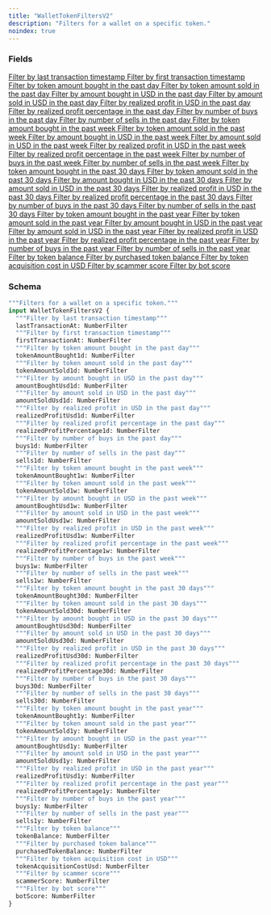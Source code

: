 ```yaml
---
title: "WalletTokenFiltersV2"
description: "Filters for a wallet on a specific token."
noindex: true
---
```


### Fields

<a href="/api-reference/types/numberfilter">
  <ResponseField name="lastTransactionAt" type="NumberFilter">
    Filter by last transaction timestamp
  </ResponseField>
</a>

<a href="/api-reference/types/numberfilter">
  <ResponseField name="firstTransactionAt" type="NumberFilter">
    Filter by first transaction timestamp
  </ResponseField>
</a>

<a href="/api-reference/types/numberfilter">
  <ResponseField name="tokenAmountBought1d" type="NumberFilter">
    Filter by token amount bought in the past day
  </ResponseField>
</a>

<a href="/api-reference/types/numberfilter">
  <ResponseField name="tokenAmountSold1d" type="NumberFilter">
    Filter by token amount sold in the past day
  </ResponseField>
</a>

<a href="/api-reference/types/numberfilter">
  <ResponseField name="amountBoughtUsd1d" type="NumberFilter">
    Filter by amount bought in USD in the past day
  </ResponseField>
</a>

<a href="/api-reference/types/numberfilter">
  <ResponseField name="amountSoldUsd1d" type="NumberFilter">
    Filter by amount sold in USD in the past day
  </ResponseField>
</a>

<a href="/api-reference/types/numberfilter">
  <ResponseField name="realizedProfitUsd1d" type="NumberFilter">
    Filter by realized profit in USD in the past day
  </ResponseField>
</a>

<a href="/api-reference/types/numberfilter">
  <ResponseField name="realizedProfitPercentage1d" type="NumberFilter">
    Filter by realized profit percentage in the past day
  </ResponseField>
</a>

<a href="/api-reference/types/numberfilter">
  <ResponseField name="buys1d" type="NumberFilter">
    Filter by number of buys in the past day
  </ResponseField>
</a>

<a href="/api-reference/types/numberfilter">
  <ResponseField name="sells1d" type="NumberFilter">
    Filter by number of sells in the past day
  </ResponseField>
</a>

<a href="/api-reference/types/numberfilter">
  <ResponseField name="tokenAmountBought1w" type="NumberFilter">
    Filter by token amount bought in the past week
  </ResponseField>
</a>

<a href="/api-reference/types/numberfilter">
  <ResponseField name="tokenAmountSold1w" type="NumberFilter">
    Filter by token amount sold in the past week
  </ResponseField>
</a>

<a href="/api-reference/types/numberfilter">
  <ResponseField name="amountBoughtUsd1w" type="NumberFilter">
    Filter by amount bought in USD in the past week
  </ResponseField>
</a>

<a href="/api-reference/types/numberfilter">
  <ResponseField name="amountSoldUsd1w" type="NumberFilter">
    Filter by amount sold in USD in the past week
  </ResponseField>
</a>

<a href="/api-reference/types/numberfilter">
  <ResponseField name="realizedProfitUsd1w" type="NumberFilter">
    Filter by realized profit in USD in the past week
  </ResponseField>
</a>

<a href="/api-reference/types/numberfilter">
  <ResponseField name="realizedProfitPercentage1w" type="NumberFilter">
    Filter by realized profit percentage in the past week
  </ResponseField>
</a>

<a href="/api-reference/types/numberfilter">
  <ResponseField name="buys1w" type="NumberFilter">
    Filter by number of buys in the past week
  </ResponseField>
</a>

<a href="/api-reference/types/numberfilter">
  <ResponseField name="sells1w" type="NumberFilter">
    Filter by number of sells in the past week
  </ResponseField>
</a>

<a href="/api-reference/types/numberfilter">
  <ResponseField name="tokenAmountBought30d" type="NumberFilter">
    Filter by token amount bought in the past 30 days
  </ResponseField>
</a>

<a href="/api-reference/types/numberfilter">
  <ResponseField name="tokenAmountSold30d" type="NumberFilter">
    Filter by token amount sold in the past 30 days
  </ResponseField>
</a>

<a href="/api-reference/types/numberfilter">
  <ResponseField name="amountBoughtUsd30d" type="NumberFilter">
    Filter by amount bought in USD in the past 30 days
  </ResponseField>
</a>

<a href="/api-reference/types/numberfilter">
  <ResponseField name="amountSoldUsd30d" type="NumberFilter">
    Filter by amount sold in USD in the past 30 days
  </ResponseField>
</a>

<a href="/api-reference/types/numberfilter">
  <ResponseField name="realizedProfitUsd30d" type="NumberFilter">
    Filter by realized profit in USD in the past 30 days
  </ResponseField>
</a>

<a href="/api-reference/types/numberfilter">
  <ResponseField name="realizedProfitPercentage30d" type="NumberFilter">
    Filter by realized profit percentage in the past 30 days
  </ResponseField>
</a>

<a href="/api-reference/types/numberfilter">
  <ResponseField name="buys30d" type="NumberFilter">
    Filter by number of buys in the past 30 days
  </ResponseField>
</a>

<a href="/api-reference/types/numberfilter">
  <ResponseField name="sells30d" type="NumberFilter">
    Filter by number of sells in the past 30 days
  </ResponseField>
</a>

<a href="/api-reference/types/numberfilter">
  <ResponseField name="tokenAmountBought1y" type="NumberFilter">
    Filter by token amount bought in the past year
  </ResponseField>
</a>

<a href="/api-reference/types/numberfilter">
  <ResponseField name="tokenAmountSold1y" type="NumberFilter">
    Filter by token amount sold in the past year
  </ResponseField>
</a>

<a href="/api-reference/types/numberfilter">
  <ResponseField name="amountBoughtUsd1y" type="NumberFilter">
    Filter by amount bought in USD in the past year
  </ResponseField>
</a>

<a href="/api-reference/types/numberfilter">
  <ResponseField name="amountSoldUsd1y" type="NumberFilter">
    Filter by amount sold in USD in the past year
  </ResponseField>
</a>

<a href="/api-reference/types/numberfilter">
  <ResponseField name="realizedProfitUsd1y" type="NumberFilter">
    Filter by realized profit in USD in the past year
  </ResponseField>
</a>

<a href="/api-reference/types/numberfilter">
  <ResponseField name="realizedProfitPercentage1y" type="NumberFilter">
    Filter by realized profit percentage in the past year
  </ResponseField>
</a>

<a href="/api-reference/types/numberfilter">
  <ResponseField name="buys1y" type="NumberFilter">
    Filter by number of buys in the past year
  </ResponseField>
</a>

<a href="/api-reference/types/numberfilter">
  <ResponseField name="sells1y" type="NumberFilter">
    Filter by number of sells in the past year
  </ResponseField>
</a>

<a href="/api-reference/types/numberfilter">
  <ResponseField name="tokenBalance" type="NumberFilter">
    Filter by token balance
  </ResponseField>
</a>

<a href="/api-reference/types/numberfilter">
  <ResponseField name="purchasedTokenBalance" type="NumberFilter">
    Filter by purchased token balance
  </ResponseField>
</a>

<a href="/api-reference/types/numberfilter">
  <ResponseField name="tokenAcquisitionCostUsd" type="NumberFilter">
    Filter by token acquisition cost in USD
  </ResponseField>
</a>

<a href="/api-reference/types/numberfilter">
  <ResponseField name="scammerScore" type="NumberFilter">
    Filter by scammer score
  </ResponseField>
</a>

<a href="/api-reference/types/numberfilter">
  <ResponseField name="botScore" type="NumberFilter">
    Filter by bot score
  </ResponseField>
</a>

### Schema


```graphql 
"""Filters for a wallet on a specific token."""
input WalletTokenFiltersV2 {
  """Filter by last transaction timestamp"""
  lastTransactionAt: NumberFilter
  """Filter by first transaction timestamp"""
  firstTransactionAt: NumberFilter
  """Filter by token amount bought in the past day"""
  tokenAmountBought1d: NumberFilter
  """Filter by token amount sold in the past day"""
  tokenAmountSold1d: NumberFilter
  """Filter by amount bought in USD in the past day"""
  amountBoughtUsd1d: NumberFilter
  """Filter by amount sold in USD in the past day"""
  amountSoldUsd1d: NumberFilter
  """Filter by realized profit in USD in the past day"""
  realizedProfitUsd1d: NumberFilter
  """Filter by realized profit percentage in the past day"""
  realizedProfitPercentage1d: NumberFilter
  """Filter by number of buys in the past day"""
  buys1d: NumberFilter
  """Filter by number of sells in the past day"""
  sells1d: NumberFilter
  """Filter by token amount bought in the past week"""
  tokenAmountBought1w: NumberFilter
  """Filter by token amount sold in the past week"""
  tokenAmountSold1w: NumberFilter
  """Filter by amount bought in USD in the past week"""
  amountBoughtUsd1w: NumberFilter
  """Filter by amount sold in USD in the past week"""
  amountSoldUsd1w: NumberFilter
  """Filter by realized profit in USD in the past week"""
  realizedProfitUsd1w: NumberFilter
  """Filter by realized profit percentage in the past week"""
  realizedProfitPercentage1w: NumberFilter
  """Filter by number of buys in the past week"""
  buys1w: NumberFilter
  """Filter by number of sells in the past week"""
  sells1w: NumberFilter
  """Filter by token amount bought in the past 30 days"""
  tokenAmountBought30d: NumberFilter
  """Filter by token amount sold in the past 30 days"""
  tokenAmountSold30d: NumberFilter
  """Filter by amount bought in USD in the past 30 days"""
  amountBoughtUsd30d: NumberFilter
  """Filter by amount sold in USD in the past 30 days"""
  amountSoldUsd30d: NumberFilter
  """Filter by realized profit in USD in the past 30 days"""
  realizedProfitUsd30d: NumberFilter
  """Filter by realized profit percentage in the past 30 days"""
  realizedProfitPercentage30d: NumberFilter
  """Filter by number of buys in the past 30 days"""
  buys30d: NumberFilter
  """Filter by number of sells in the past 30 days"""
  sells30d: NumberFilter
  """Filter by token amount bought in the past year"""
  tokenAmountBought1y: NumberFilter
  """Filter by token amount sold in the past year"""
  tokenAmountSold1y: NumberFilter
  """Filter by amount bought in USD in the past year"""
  amountBoughtUsd1y: NumberFilter
  """Filter by amount sold in USD in the past year"""
  amountSoldUsd1y: NumberFilter
  """Filter by realized profit in USD in the past year"""
  realizedProfitUsd1y: NumberFilter
  """Filter by realized profit percentage in the past year"""
  realizedProfitPercentage1y: NumberFilter
  """Filter by number of buys in the past year"""
  buys1y: NumberFilter
  """Filter by number of sells in the past year"""
  sells1y: NumberFilter
  """Filter by token balance"""
  tokenBalance: NumberFilter
  """Filter by purchased token balance"""
  purchasedTokenBalance: NumberFilter
  """Filter by token acquisition cost in USD"""
  tokenAcquisitionCostUsd: NumberFilter
  """Filter by scammer score"""
  scammerScore: NumberFilter
  """Filter by bot score"""
  botScore: NumberFilter
}
```
